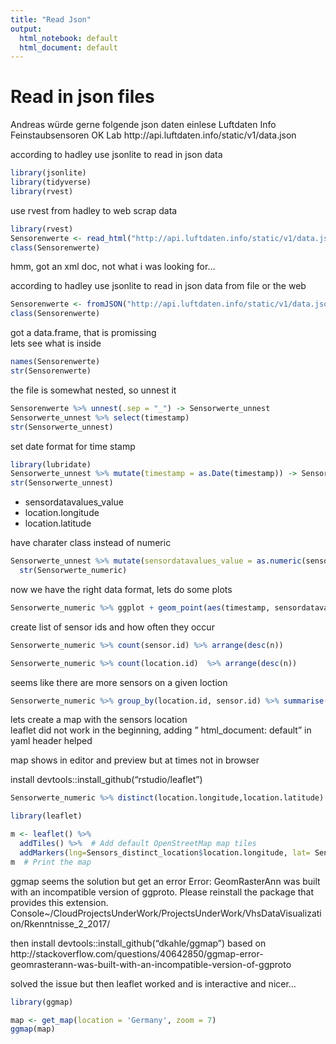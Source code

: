 ```yaml
---
title: "Read Json"
output:
  html_notebook: default
  html_document: default
---
```


# Read in json files

Andreas würde gerne folgende json daten einlese
Luftdaten Info
Feinstaubsensoren OK Lab
http://api.luftdaten.info/static/v1/data.json

according to hadley use jsonlite to read in json data

```r
library(jsonlite)
library(tidyverse)
library(rvest)

```

use rvest from hadley to web scrap data

```r
library(rvest)
Sensorenwerte <- read_html("http://api.luftdaten.info/static/v1/data.json")
class(Sensorenwerte)

```
hmm, got an xml doc, not  what i was looking for...

according to hadley use jsonlite to read in json data from file or the web

```r
Sensorenwerte <- fromJSON("http://api.luftdaten.info/static/v1/data.json", simplifyDataFrame = TRUE, flatten = TRUE)
class(Sensorenwerte)
```

got a data.frame, that is promissing   
lets see what is inside

```r
names(Sensorenwerte)
str(Sensorenwerte)
```

the file is somewhat nested, so unnest it

```r
Sensorenwerte %>% unnest(.sep = "_") -> Sensorwerte_unnest
Sensorwerte_unnest %>% select(timestamp)
str(Sensorwerte_unnest)
```

set date format for time stamp

```r
library(lubridate)
Sensorwerte_unnest %>% mutate(timestamp = as.Date(timestamp)) -> Sensorwerte_unnest
str(Sensorwerte_unnest)
```

- sensordatavalues_value
- location.longitude
- location.latitude

have charater class instead of numeric

```r
Sensorwerte_unnest %>% mutate(sensordatavalues_value = as.numeric(sensordatavalues_value), location.longitude = as.numeric(location.longitude), location.latitude = as.numeric(location.latitude) ) -> Sensorwerte_numeric
  str(Sensorwerte_numeric)
```


now we have the right data format, lets do some plots

```r
Sensorwerte_numeric %>% ggplot + geom_point(aes(timestamp, sensordatavalues_value, color = sensor.sensor_type.id))
```


create list of sensor ids and how often they occur 

```r
Sensorwerte_numeric %>% count(sensor.id) %>% arrange(desc(n))
```

```r
Sensorwerte_numeric %>% count(location.id)  %>% arrange(desc(n))
```


seems like there are more sensors on a given loction

```r
Sensorwerte_numeric %>% group_by(location.id, sensor.id) %>% summarise(n = n())-> Sensor_grouped
```


lets create a map with the sensors location  
leaflet did not work in the beginning, adding "  html_document: default" in yaml header helped

map shows in editor and preview but at times not in browser  

install devtools::install_github("rstudio/leaflet")

```r

Sensorwerte_numeric %>% distinct(location.longitude,location.latitude) -> Sensors_distinct_location

library(leaflet)

m <- leaflet() %>%
  addTiles() %>%  # Add default OpenStreetMap map tiles
  addMarkers(lng=Sensors_distinct_location$location.longitude, lat= Sensors_distinct_location$location.latitude, popup="Feinstaubsensor")
m  # Print the map
```



ggmap seems the solution but get an error 
Error: GeomRasterAnn was built with an incompatible version of ggproto. Please reinstall the package that provides this extension.
Console~/CloudProjectsUnderWork/ProjectsUnderWork/VhsDataVisualization/Rkenntnisse_2_2017/
			

then install devtools::install_github("dkahle/ggmap") based on http://stackoverflow.com/questions/40642850/ggmap-error-geomrasterann-was-built-with-an-incompatible-version-of-ggproto

solved the issue but then leaflet worked and is interactive and nicer...
```r
library(ggmap)

map <- get_map(location = 'Germany', zoom = 7)
ggmap(map) 
```






